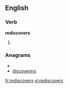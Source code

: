 ==English==
===Verb===
'''rediscovers'''
# {{third-person singular of|[[rediscover]]}}

===Anagrams===
* {{alphagram|cdeeiorrssv}}
* [[discoverers#English|discoverers]]

[[fr:rediscovers]]
[[vi:rediscovers]]